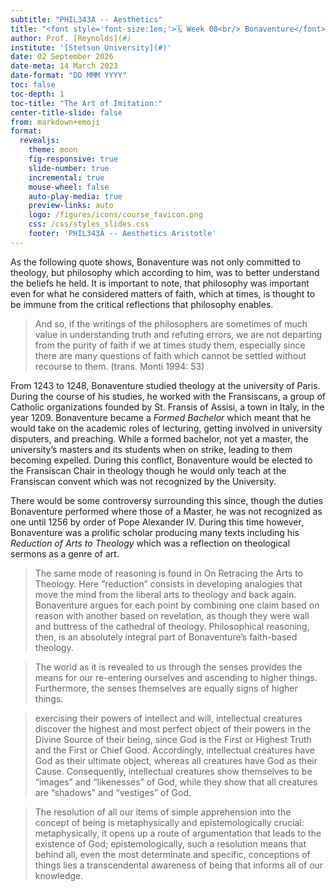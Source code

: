 ```yaml
---
subtitle: "PHIL343A -- Aesthetics"
title: "<font style='font-size:1em;'>🗓️ Week 08<br/> Bonaventure</font>"
author: Prof. [Reynolds](#)
institute: '[Stetson University](#)'
date: 02 September 2026
date-meta: 14 March 2023
date-format: "DD MMM YYYY"
toc: false
toc-depth: 1
toc-title: "The Art of Imitation:"
center-title-slide: false
from: markdown+emoji
format:
  revealjs:
    theme: moon
    fig-responsive: true
    slide-number: true
    incremental: true
    mouse-wheel: false
    auto-play-media: true
    preview-links: auto
    logo: /figures/icons/course_favicon.png
    css: /css/styles_slides.css
    footer: 'PHIL343A -- Aesthetics Aristotle'
---
```


As the following quote shows, Bonaventure was not only committed to theology, but philosophy which according to him, was to better understand the beliefs he held. It is important to note, that philosophy was important even for what he considered matters of faith, which at times, is thought to be immune from the critical reflections that philosophy enables.

> And so, if the writings of the philosophers are sometimes of much value in understanding truth and refuting errors, we are not departing from the purity of faith if we at times study them, especially since there are many questions of faith which cannot be settled without recourse to them. (trans. Monti 1994: 53)

From 1243 to 1248, Bonaventure studied theology at the university of Paris. During the course of his studies, he worked with the Fransiscans, a group of Catholic organizations founded by St. Fransis of Assisi, a town in Italy, in the year 1209. Bonaventure became a *Formed Bachelor* which meant that he would take on the academic roles of lecturing, getting involved in university disputers, and preaching. While a formed bachelor, not yet a master, the university's masters and its students when on strike, leading to them becoming expelled. During this conflict, Bonaventure would be elected to the Fransiscan Chair in theology though he would only teach at the Fransiscan convent which was not recognized by the University.

There would be some controversy surrounding this since, though the duties Bonaventure performed where those of a Master, he was not recognized as one until 1256 by order of Pope Alexander IV. During this time however, Bonaventure was a prolific scholar producing many texts including his *Reduction of Arts to Theology* which was a reflection on theological sermons as a genre of art.

>  The same mode of reasoning is found in On Retracing the Arts to Theology. Here “reduction” consists in developing analogies that move the mind from the liberal arts to theology and back again. Bonaventure argues for each point by combining one claim based on reason with another based on revelation, as though they were wall and buttress of the cathedral of theology. Philosophical reasoning, then, is an absolutely integral part of Bonaventure’s faith-based theology.

> The world as it is revealed to us through the senses provides the means for our re-entering ourselves and ascending to higher things. Furthermore, the senses themselves are equally signs of higher things.

>  exercising their powers of intellect and will, intellectual creatures discover the highest and most perfect object of their powers in the Divine Source of their being, since God is the First or Highest Truth and the First or Chief Good. Accordingly, intellectual creatures have God as their ultimate object, whereas all creatures have God as their Cause. Consequently, intellectual creatures show themselves to be “images” and “likenesses” of God, while they show that all creatures are “shadows” and “vestiges” of God.

> The resolution of all our items of simple apprehension into the concept of being is metaphysically and epistemologically crucial: metaphysically, it opens up a route of argumentation that leads to the existence of God; epistemologically, such a resolution means that behind all, even the most determinate and specific, conceptions of things lies a transcendental awareness of being that informs all of our knowledge.
